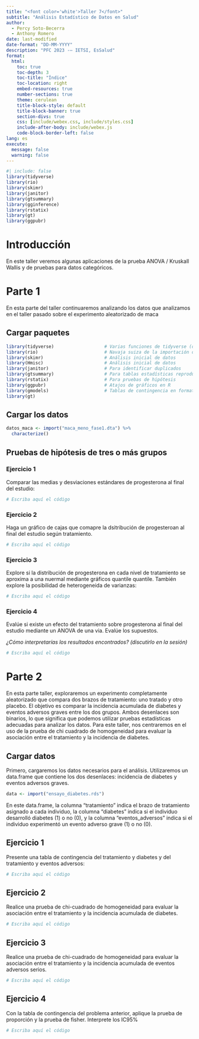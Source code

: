 ```yaml
---
title: "<font color='white'>Taller 7</font>"
subtitle: "Análisis Estadístico de Datos en Salud"
author: 
  - Percy Soto-Becerra
  - Anthony Romero
date: last-modified
date-format: "DD-MM-YYYY"
description: "PFC 2023 -– IETSI, EsSalud"
format: 
  html:
    toc: true
    toc-depth: 3
    toc-title: "Índice"
    toc-location: right
    embed-resources: true
    number-sections: true
    theme: cerulean
    title-block-style: default
    title-block-banner: true
    section-divs: true
    css: [include/webex.css, include/styles.css]
    include-after-body: include/webex.js
    code-block-border-left: false
lang: es
execute: 
  message: false
  warning: false
---
```


```r
#| include: false
library(tidyverse)
library(rio)
library(skimr)
library(janitor)
library(gtsummary)
library(gginference)
library(rstatix)
library(gt)
library(ggpubr)
```

# Introducción

En este taller veremos algunas aplicaciones de la prueba ANOVA / Kruskall Wallis y de pruebas para datos categóricos.

# Parte 1

En esta parte del taller continuaremos analizando los datos que analizamos en el taller pasado sobre el experimento aleatorizado de maca 

## Cargar paquetes

```r
library(tidyverse)                   # Varias funciones de tidyverse (dplyr, ggplot2, etc.)
library(rio)                         # Navaja suiza de la importación de datos
library(skimr)                       # Análisis inicial de datos
library(Hmisc)                       # Análisis inicial de datos
library(janitor)                     # Para identificar duplicados
library(gtsummary)                   # Para tablas estadísticas reproducibles
library(rstatix)                     # Para pruebas de hipótesis 
library(ggpubr)                      # Atajos de gráficos en R
library(gmodels)                     # Tablas de contingencia en formato SAS/SPSS
library(gt)
```


## Cargar los datos

```r
datos_maca <- import("maca_meno_fase1.dta") %>% 
  characterize()
```

## Pruebas de hipótesis de tres o más grupos

### Ejercicio 1  {.unnumbered}

Comparar las medias y desviaciones estándares de progesterona al final del estudio:


```r
# Escriba aquí el código
```


### Ejercicio 2  {.unnumbered}

Haga un gráfico de cajas que comapre la dsitribución de progesteroan al final del estudio según tratamiento.


```r
# Escriba aquí el código
```

### Ejercicio 3  {.unnumbered}

Explore si la distribución de progesterona en cada nivel de tratamiento se aproxima a una nuermal mediante gráficos quantile quantile. También explore la posibilidad de heterogeneida de varianzas:


```r
# Escriba aquí el código
```


### Ejercicio 4  {.unnumbered}

Evalúe si existe un efecto del tratamiento sobre progesterona al final del estudio mediante un ANOVA de una via. Evalúe los supuestos. 

_¿Cómo interpretarías los resultados encontrados? (discutirlo en la sesión)_


```r
# Escriba aquí el código
```



# Parte 2

En esta parte taller, exploraremos un experimento completamente aleatorizado que compara dos brazos de tratamiento: uno tratado y otro placebo. El objetivo es comparar la incidencia acumulada de diabetes y eventos adversos graves entre los dos grupos. Ambos desenlaces son binarios, lo que significa que podemos utilizar pruebas estadísticas adecuadas para analizar los datos. Para este taller, nos centraremos en el uso de la prueba de chi cuadrado de homogeneidad para evaluar la asociación entre el tratamiento y la incidencia de diabetes.

## Cargar datos

Primero, cargaremos los datos necesarios para el análisis. Utilizaremos un data.frame que contiene los dos desenlaces: incidencia de diabetes y eventos adversos graves.


```r
data <- import("ensayo_diabetes.rds")
```

En este data.frame, la columna "tratamiento" indica el brazo de tratamiento asignado a cada individuo, la columna "diabetes" indica si el individuo desarrolló diabetes (1) o no (0), y la columna "eventos_adversos" indica si el individuo experimentó un evento adverso grave (1) o no (0).

## Ejercicio 1 {.unnumbered}

Presente una tabla de contingencia del tratamiento y diabetes y del tratamiento y eventos adversos:


```r
# Escriba aquí el código
```


## Ejercicio 2 {.unnumbered}

Realice una prueba de chi-cuadrado de homogeneidad para evaluar la asociación entre el tratamiento y la incidencia acumulada de diabetes.


```r
# Escriba aquí el código
```


## Ejercicio 3 {.unnumbered}

Realice una prueba de chi-cuadrado de homogeneidad para evaluar la asociación entre el tratamiento y la incidencia acumulada de eventos adversos serios.


```r
# Escriba aquí el código
```


## Ejercicio 4 {.unnumbered}

Con la tabla de contingencia del problema anterior, aplique la prueba de proporción y la prueba de fisher. Interprete los IC95%

```r
# Escriba aquí el código
```

